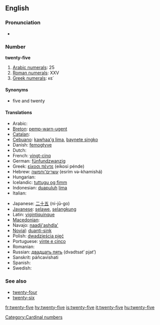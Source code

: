 ==English==

===Pronunciation===
* {{audio|en-us-twenty-five.ogg|Audio (US)}}

===Number===
'''twenty-five'''

# [[w:Arabic numerals|Arabic numerals]]: 25
# [[w:Roman numerals|Roman numerals]]: XXV
# [[w:Greek numerals|Greek numerals]]: κε΄

====Synonyms====
* five and twenty

====Translations====
{{trans-top|twenty-five}}
* Arabic: {{Arab|[[خمسة وعشرين]]}} {{unicode|(xámsa w-ʕišrīn)}}
* [[Breton]]: [[pemp-warn-ugent]]
* [[Catalan]]: {{t-|ca|vint-i-cinc}}
* [[Cebuano]]: [[kawhaa'g lima]], [[baynete singko]]
* Danish: [[femogtyve]]
* Dutch: {{t+|nl|vijfentwintig}}
* French: [[vingt-cinq]] {{m}}
* German: [[fünfundzwanzig]]
* Greek: [[είκοσι πέντε]] (eíkosi pénde)
* Hebrew: [[עשרים־וחמשה]] (esrím və-khamishá)
* Hungarian: {{t+|hu|huszonöt}}
* Icelandic: [[tuttugu og fimm]] {{indecl}}
* Indonesian: [[duapuluh]] [[lima]]
* Italian: {{t+|it|venticinque}}
{{trans-mid}}
* Japanese: [[二十五]] (ni-jū-go)
* [[Javanese]]: [[selawe]], [[selangkung]]
* Latin: [[vigintiquinque]]
* [[Macedonian]]: {{t|mk|дваесет и пет|tr=dváeset i pet|sc=Cyrl}}
* Navajo: [[naadįį'ashdla']]
* [[Novial]]: [[duanti-sink]]
* Polish: [[dwadzieścia pięć]]
* Portuguese: [[vinte e cinco]] {{m}}
* Romanian: {{t-|ro|douăzeci şi cinci}}
* Russian: [[двадцать пять]] (dvadtsat’ pjat’)
* Sanskrit: páñcavi{{m}}shati
* Spanish: {{t+|es|veinticinco|m}}
* Swedish: {{t-|sv|tjugofem}}
{{trans-bottom}}

===See also===
* [[twenty-four]]
* [[twenty-six]]

[[Category:Cardinal numbers]]

[[fr:twenty-five]]
[[hy:twenty-five]]
[[is:twenty-five]]
[[it:twenty-five]]
[[hu:twenty-five]]